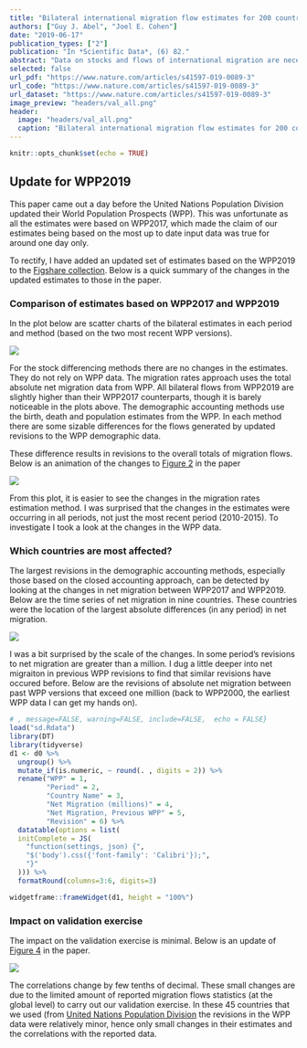 ```yaml
---
title: "Bilateral international migration flow estimates for 200 countries"
authors: ["Guy J. Abel", "Joel E. Cohen"]
date: "2019-06-17"
publication_types: ["2"]
publication: "In *Scientific Data*, (6) 82."
abstract: "Data on stocks and flows of international migration are necessary to understand migrant patterns and trends and to monitor and evaluate migration-relevant international development agendas. Many countries do not publish data on bilateral migration flows. At least six methods have been proposed recently to estimate bilateral migration flows between all origin-destination country pairs based on migrant stock data published by the World Bank and United Nations. We apply each of these methods to the latest available stock data to provide six estimates of five-year bilateral migration flows between 1990 and 2015. To assess the resulting estimates, we correlate estimates of six migration measures from each method with equivalent reported data where possible. Such systematic efforts at validation have largely been neglected thus far. We show that the correlation between the reported data and the estimates varies widely among different migration measures, over space, and over time. We find that the two methods using a closed demographic accounting approach perform consistently better than the four other estimation approaches."
selected: false
url_pdf: "https://www.nature.com/articles/s41597-019-0089-3"
url_code: "https://www.nature.com/articles/s41597-019-0089-3"
url_dataset: "https://www.nature.com/articles/s41597-019-0089-3"
image_preview: "headers/val_all.png"
header: 
  image: "headers/val_all.png"
  caption: "Bilateral international migration flow estimates for 200 countries"
---
```


```r
knitr::opts_chunk$set(echo = TRUE)
```
## Update for WPP2019

This paper came out a day before the United Nations Population Division updated their World Population Prospects (WPP). This was unfortunate as all the estimates were based on WPP2017, which made the claim of our estimates being based on the most up to date input data was true for around one day only.

To rectify, I have added an updated set of estimates based on the WPP2019 to the [Figshare collection](https://figshare.com/collections/Bilateral_international_migration_flow_estimates_for_200_countries/4470464). Below is a quick summary of the changes in the updated estimates to those in the paper.

### Comparison of estimates based on WPP2017 and WPP2019

In the plot below are scatter charts of the bilateral estimates in each period and method (based on the two most recent WPP versions).

![ ](/img/sd-compare1.png)

For the stock differencing methods there are no changes in the estimates. They do not rely on WPP data. The migration rates approach uses the total absolute net migration data from WPP. All bilateral flows from WPP2019 are slightly higher than their WPP2017 counterparts, though it is barely noticeable in the plots above. The demographic accounting methods use the birth, death and population estimates from the WPP. In each method there are some sizable differences for the flows generated by updated revisions to the WPP demographic data.

These difference results in revisions to the overall totals of migration flows. Below is an animation of the changes to [Figure 2](https://www.nature.com/articles/s41597-019-0089-3#Fig2) in the paper

![ ](/img/sd-est_tot.gif)

From this plot, it is easier to see the changes in the migration rates estimation method. I was surprised that the changes in the estimates were occurring in all periods, not just the most recent period (2010-2015). To investigate I took a look at the changes in the WPP data.

### Which countries are most affected?

The largest revisions in the demographic accounting methods, especially those based on the closed accounting approach, can be detected by looking at the changes in net migration between WPP2017 and WPP2019. Below are the time series of net migration in nine countries. These countries were the location of the largest absolute differences (in any period) in net migration.

![ ](/img/sd-wpp_big_changes.gif)

I was a bit surprised by the scale of the changes. In some period’s revisions to net migration are greater than a million. I dug a little deeper into net migraiton in previous WPP revisions to find that similar revisions have occured before. Below are the revisions of absolute net migration between past WPP versions that exceed one million  (back to WPP2000, the earliest WPP data I can get my hands on).

```r
# , message=FALSE, warning=FALSE, include=FALSE,  echo = FALSE}
load("sd.Rdata")
library(DT)
library(tidyverse)
d1 <- d0 %>%
  ungroup() %>%
  mutate_if(is.numeric, ~ round(. , digits = 2)) %>%
  rename("WPP" = 1,
         "Period" = 2,
         "Country Name" = 3,
         "Net Migration (millions)" = 4,
         "Net Migration, Previous WPP" = 5,
         "Revision" = 6) %>%
  datatable(options = list(
  initComplete = JS(
    "function(settings, json) {",
    "$('body').css({'font-family': 'Calibri'});",
    "}"
  ))) %>% 
  formatRound(columns=3:6, digits=3)

```

```r
widgetframe::frameWidget(d1, height = "100%")
```


### Impact on validation exercise

The impact on the validation exercise is minimal. Below is an update of [Figure 4](https://www.nature.com/articles/s41597-019-0089-3#Fig4) in the paper.

![ ](/img/sd-val_all.png)

The correlations change by few tenths of decimal. These small changes are due to the limited amount of reported migration flows statistics (at the global level) to carry out our validation exercise. In these 45 countries that we used (from [United Nations Population Division](https://www.un.org/en/development/desa/population/migration/data/empirical2/migrationflows.asp) the revisions in the WPP data were relatively minor, hence only small changes in their estimates and the correlations with the reported data.
